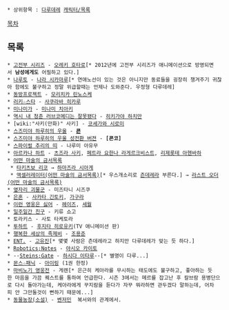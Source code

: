  * 상위항목 : [[다루데레]] [[캐릭터/목록]]
[[목차]]

== 목록 ==
 * [[고전부 시리즈]] - [[오레키 호타로]][* 2012년에 고전부 시리즈가 애니메이션으로 방영되면서 '''남성에게도''' 어필하고 있다.]
 * [[나루토]] - [[나라 시카마루]][* 연애노선이 있는 것은 아니지만 동료들을 굉장히 챙겨주기 귀찮아 함에도 불구하고 정말 위급할때는 언제나 도와준다. 우정형 다루데레]
 * [[동방프로젝트]] - [[모리치카 린노스케]]
 * [[러키☆스타]] - [[사쿠라바 히카루]]
 * [[미나미가]] - [[미나미 치아키]]
 * [[역시 내 청춘 러브코메디는 잘못됐다]] - [[히키가야 하치만]]
 * [wiki:"사키(만화)" 사키] - [[코세가와 시로미]]
 * [[스즈미야 하루히의 우울]] - '''[[쿈]]'''
 * [[스즈미야 하루히의 우울 성전환 버젼]] - '''[쿈코]'''
 * [[스파이럴 추리의 띠]] - 나루미 아유무
 * [[아르카나 하트]] - [[츠즈라 사키]], [[페트라 요한나 라게르크비스트]], [[리제롯테 아헨바하]]
 * [[어떤 마술의 금서목록]]
  * [[타키츠보 리코]] → [[하마즈라 시아게]]
  * [[액셀러레이터(어떤 마술의 금서목록)]][* 우스개소리로 [[츤데레]]라 부른다.] → [[라스트 오더(어떤 마술의 금서목록)]]
 * [[옆자리 괴물군]] - 미즈타니 시즈쿠
 * [[은혼]] - [[사카타 긴토키]], [[가구라]]
 * [[이런 영웅은 싫어]] - [[헤이즈(이런 영웅은 싫어)|헤이즈]], [[세월(이런 영웅은 싫어)|세월]] 
 * [[일주일간 친구]] - 키류 쇼고
 * 토라키스 - 사토 타케토라
 * [[투하트]] - [[후지타 히로유키]](TV 애니메이션 판)
 * [[행복한 세상의 족제비]] - [[조용준]]
 * [[ENT.]] - [[고유진]][* 몇몇 사람은 츤데레라고 하지만 다루데레가 맞는 듯 하다.]
 * [[Robotics;Notes]] - [[야시오 카이토]]
 * --[[Steins;Gate]] - [[하시다 이타루]]--[* 별명이 다루...]
 * [[몬스☆패닉]] - [[아이링]] (1권 한정)
 * [[마비노기 영웅전]] - 게렌[* 은근히 케아라를 무시하는 태도에도 불구하고, 좋아하는 듯한 마음을 가끔 퀘스트를 통하여 언급한다. 시즌 3에서는 메르를 잡고난 후 칼브람 용병단으로 다시 돌아가는데, 케아라에게 꾸지람을 듣다가 자꾸 뭐라하면 관두겠다 말하는데, 어차피 안 그만둘것이 뻔하기 때문에...]
 * [[동물농장(소설)]] - [[벤저민]]  복서와의 관계에서.
